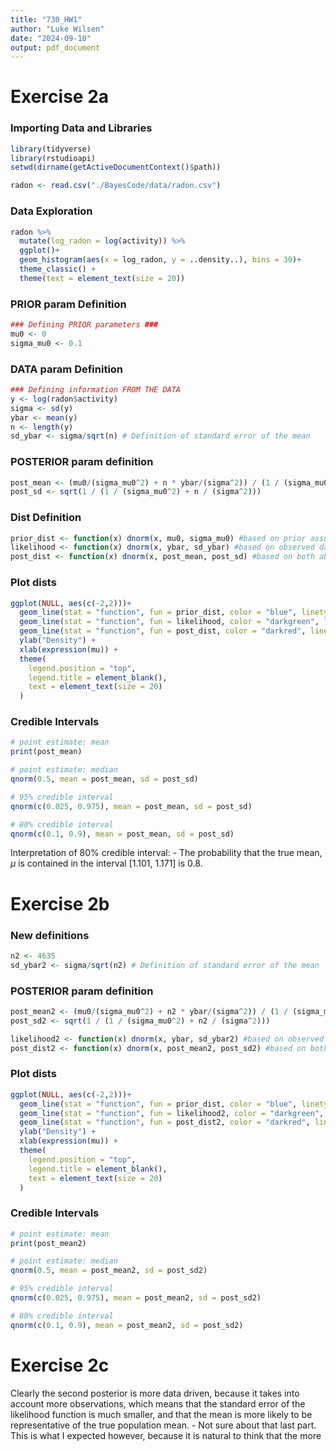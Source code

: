 ```yaml
---
title: "730_HW1"
author: "Luke Wilsen"
date: "2024-09-10"
output: pdf_document
---
```

# Exercise 2a

### Importing Data and Libraries
```r
library(tidyverse)
library(rstudioapi)
setwd(dirname(getActiveDocumentContext()$path))
```

```r
radon <- read.csv("./BayesCode/data/radon.csv")
```

### Data Exploration
```r
radon %>% 
  mutate(log_radon = log(activity)) %>% 
  ggplot()+
  geom_histogram(aes(x = log_radon, y = ..density..), bins = 30)+  
  theme_classic() + 
  theme(text = element_text(size = 20)) 
```
### PRIOR param Definition
```r
### Defining PRIOR parameters ###
mu0 <- 0
sigma_mu0 <- 0.1
```

### DATA param Definition
```r
### Defining information FROM THE DATA
y <- log(radon$activity)
sigma <- sd(y)
ybar <- mean(y)
n <- length(y)
sd_ybar <- sigma/sqrt(n) # Definition of standard error of the mean
```

### POSTERIOR param definition
```r
post_mean <- (mu0/(sigma_mu0^2) + n * ybar/(sigma^2)) / (1 / (sigma_mu0^2) + n / (sigma^2))
post_sd <- sqrt(1 / (1 / (sigma_mu0^2) + n / (sigma^2)))
```

### Dist Definition
```r
prior_dist <- function(x) dnorm(x, mu0, sigma_mu0) #based on prior assumptions
likelihood <- function(x) dnorm(x, ybar, sd_ybar) #based on observed data
post_dist <- function(x) dnorm(x, post_mean, post_sd) #based on both above distributions
```

### Plot dists
```r
ggplot(NULL, aes(c(-2,2)))+
  geom_line(stat = "function", fun = prior_dist, color = "blue", linetype = "dotdash", linewidth = 1.3)+
  geom_line(stat = "function", fun = likelihood, color = "darkgreen", linetype = "dashed", linewidth = 1.3)+
  geom_line(stat = "function", fun = post_dist, color = "darkred", linetype = "longdash", linewidth = 1.3)+
  ylab("Density") +
  xlab(expression(mu)) +
  theme(
    legend.position = "top",
    legend.title = element_blank(),
    text = element_text(size = 20)
  )
```

### Credible Intervals
```r
# point estimate: mean
print(post_mean)

# point estimate: median
qnorm(0.5, mean = post_mean, sd = post_sd)

# 95% credible interval
qnorm(c(0.025, 0.975), mean = post_mean, sd = post_sd)

# 80% credible interval
qnorm(c(0.1, 0.9), mean = post_mean, sd = post_sd)
```

Interpretation of 80% credible interval:
- The probability that the true mean, $\mu$ is contained in the interval [1.101, 1.171] is 0.8.

# Exercise 2b

### New definitions
```r
n2 <- 4635
sd_ybar2 <- sigma/sqrt(n2) # Definition of standard error of the mean
```

### POSTERIOR param definition
```r
post_mean2 <- (mu0/(sigma_mu0^2) + n2 * ybar/(sigma^2)) / (1 / (sigma_mu0^2) + n2 / (sigma^2))
post_sd2 <- sqrt(1 / (1 / (sigma_mu0^2) + n2 / (sigma^2)))
```

```r
likelihood2 <- function(x) dnorm(x, ybar, sd_ybar2) #based on observed data
post_dist2 <- function(x) dnorm(x, post_mean2, post_sd2) #based on both above distributions
```

### Plot dists
```r
ggplot(NULL, aes(c(-2,2)))+
  geom_line(stat = "function", fun = prior_dist, color = "blue", linetype = "dotdash", linewidth = 1.3)+
  geom_line(stat = "function", fun = likelihood2, color = "darkgreen", linetype = "solid", linewidth = 1.3)+
  geom_line(stat = "function", fun = post_dist2, color = "darkred", linetype = "longdash", linewidth = 1.3)+
  ylab("Density") +
  xlab(expression(mu)) +
  theme(
    legend.position = "top",
    legend.title = element_blank(),
    text = element_text(size = 20)
  )
```

### Credible Intervals
```r
# point estimate: mean
print(post_mean2)

# point estimate: median
qnorm(0.5, mean = post_mean2, sd = post_sd2)

# 95% credible interval
qnorm(c(0.025, 0.975), mean = post_mean2, sd = post_sd2)

# 80% credible interval
qnorm(c(0.1, 0.9), mean = post_mean2, sd = post_sd2)
```

# Exercise 2c

Clearly the second posterior is more data driven, because it takes into account more observations, which means that the standard error of the likelihood function is much smaller, and that the mean is more likely to be representative of the true population mean.
- Not sure about that last part.
This is what I expected however, because it is natural to think that the more




